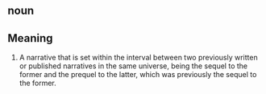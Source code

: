 == noun ==

== Meaning ==

#A narrative that is set within the interval between two previously written or published narratives in the same universe, being the sequel to the former and the prequel to the latter, which was previously the sequel to the former.